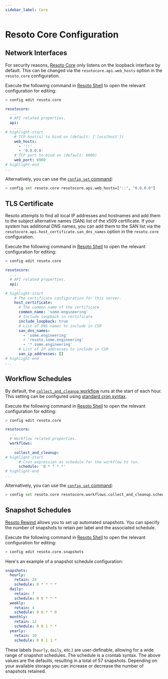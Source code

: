 ```yaml
---
sidebar_label: Core
---
```


# Resoto Core Configuration

## Network Interfaces

For security reasons, [Resoto Core](../components/core.mdx) only listens on the loopback interface by default. This can be changed via the `resotocore.api.web_hosts` option in the `resoto.core` configuration.

Execute the following command in [Resoto Shell](../components/shell.mdx) to open the relevant configuration for editing:

```bash
> config edit resoto.core
```

```yaml title="Configuration to listen on all IPv6 and IPv4 interfaces"
resotocore:
  ...
  # API related properties.
  api:
    ...
# highlight-start
    # TCP host(s) to bind on (default: ['localhost'])
    web_hosts:
      - '::'
      - '0.0.0.0'
    # TCP port to bind on (default: 8900)
    web_port: 8900
# highlight-end
...
```

Alternatively, you can use the [`config set` command](../cli/setup-commands/config/set.mdx):

```bash
> config set resoto.core resotocore.api.web_hosts=["::", "0.0.0.0"]
```

## TLS Certificate

Resoto attempts to find all local IP addresses and hostnames and add them to the subject alternative names (SAN) list of the x509 certificate. If your system has additional DNS names, you can add them to the SAN list via the `resotocore.api.host_certificate.san_dns_names` option in the `resoto.core` configuration.

Execute the following command in [Resoto Shell](../components/shell.mdx) to open the relevant configuration for editing:

```bash
> config edit resoto.core
```

```yaml title="Configuration with additional DNS names on SAN list"
resotocore:
  ...
  # API related properties.
  api:
    ...
# highlight-start
    # The certificate configuration for this server.
    host_certificate:
      # The common name of the certificate
      common_name: 'some.engineering'
      # Include loopback in certificate
      include_loopback: true
      # List of DNS names to include in CSR
      san_dns_names:
        - 'some.engineering'
        - 'resoto.some.engineering'
        - '*.some.engineering'
      # List of IP addresses to include in CSR
      san_ip_addresses: []
# highlight-end
...
```

## Workflow Schedules

By default, the [`collect_and_cleanup` workflow](../../reference/workflows/index.mdx#collect_and_cleanup-workflow) runs at the start of each hour. This setting can be configured using [standard cron syntax](https://en.wikipedia.org/wiki/Cron).

Execute the following command in [Resoto Shell](../components/shell.mdx) to open the relevant configuration for editing:

```bash
> config edit resoto.core
```

```yaml
resotocore:
  ...
  # Workflow related properties.
  workflows:
    ...
    collect_and_cleanup:
# highlight-start
      # Cron expression as schedule for the workflow to run.
      schedule: '0 * * * *'
# highlight-end
...
```

Alternatively, you can use the [`config set` command](../cli/setup-commands/config/set.mdx):

```bash title="Configure the collect_and_cleanup workflow to run twice per hour"
> config set resoto.core resotocore.workflows.collect_and_cleanup.schedule="0,30 * * * *"
```

## Snapshot Schedules

[Resoto Rewind](/rewind) allows you to set up automated snapshots. You can specify the number of snapshots to retain per label and the associated schedule.

Execute the following command in [Resoto Shell](../components/shell.mdx) to open the relevant configuration for editing:

```bash
> config edit resoto.core.snapshots
```

Here's an example of a snapshot schedule configuration:

```yaml
snapshots:
  hourly:
    retain: 24
    schedule: 0 * * * *
  daily:
    retain: 7
    schedule: 0 0 * * *
  weekly:
    retain: 4
    schedule: 0 0 * * 0
  monthly:
    retain: 12
    schedule: 0 0 1 * *
  yearly:
    retain: 10
    schedule: 0 0 1 1 *
```

These labels (`hourly`, `daily`, etc.) are user-definable, allowing for a wide range of snapshot schedules. The schedule is a crontab syntax. The above values are the defaults, resulting in a total of 57 snapshots. Depending on your available storage you can increase or decrease the number of snapshots retained.
